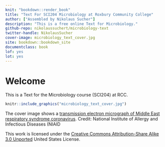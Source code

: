 ```yaml
---
knit: "bookdown::render_book"
title: "Text For SCI204 Microbiology at Roxbury Community College"
author: ["Assembled by Nikolaus Sucher"]
description: "This is a free online Text for Microbiology."
github-repo: nikolaussuchert/microbiology-text
twitter-handle: NikolausSucher
cover-image: microbiology_text_cover.jpg
site: bookdown::bookdown_site
documentclass: book
lof: yes
lot: yes
---
```


# Welcome {-}

This is a Text for the Microbiology course (SCI204) at RCC.


```r
knitr::include_graphics("microbiology_text_cover.jpg")
```

The cover image shows a [transmission electron micrograph of Middle East respiratory syndrome coronavirus](https://www.flickr.com/photos/niaid/8717564410/in/gallery-40593169@N00-72157644541878393/). Credit: National Institute of Allergy and Infectious Diseases (NIAID

This work is licensed under the [Creative Commons Attribution-Share Alike 3.0 Unported](https://creativecommons.org/licenses/by-sa/3.0/deed.en) United States License.
